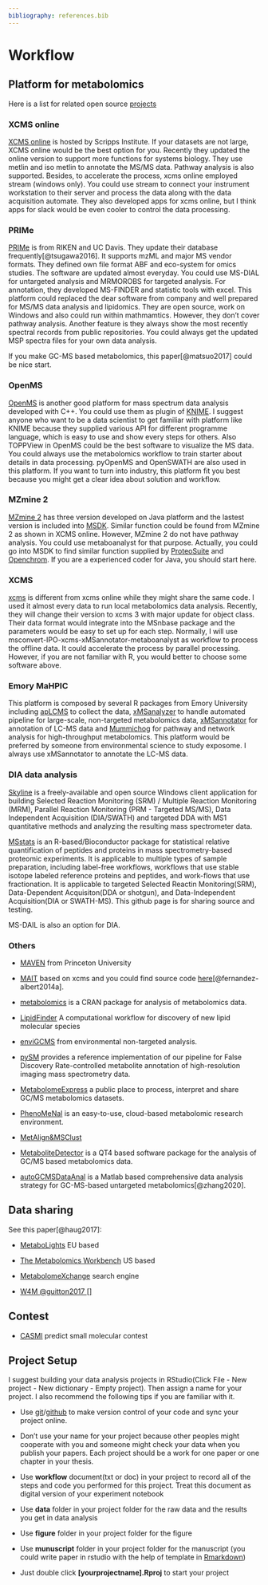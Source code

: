 ```yaml
---
bibliography: references.bib
---
```


# Workflow

## Platform for metabolomics

Here is a list for related open source [projects](http://strimmerlab.org/notes/mass-spectrometry.html)

### XCMS online

[XCMS online](https://xcmsonline.scripps.edu/landing_page.php?pgcontent=mainPage) is hosted by Scripps Institute. If your datasets are not large, XCMS online would be the best option for you. Recently they updated the online version to support more functions for systems biology. They use metlin and iso metlin to annotate the MS/MS data. Pathway analysis is also supported. Besides, to accelerate the process, xcms online employed stream (windows only). You could use stream to connect your instrument workstation to their server and process the data along with the data acquisition automate. They also developed apps for xcms online, but I think apps for slack would be even cooler to control the data processing.

### PRIMe

[PRIMe](http://prime.psc.riken.jp/Metabolomics_Software/) is from RIKEN and UC Davis. They update their database frequently[@tsugawa2016]. It supports mzML and major MS vendor formats. They defined own file format ABF and eco-system for omics studies. The software are updated almost everyday. You could use MS-DIAL for untargeted analysis and MRMOROBS for targeted analysis. For annotation, they developed MS-FINDER and statistic tools with excel. This platform could replaced the dear software from company and well prepared for MS/MS data analysis and lipidomics. They are open source, work on Windows and also could run within mathmamtics. However, they don't cover pathway analysis. Another feature is they always show the most recently spectral records from public repositories. You could always get the updated MSP spectra files for your own data analysis.

If you make GC-MS based metabolomics, this paper[@matsuo2017] could be nice start.

### OpenMS

[OpenMS](https://www.openms.de/) is another good platform for mass spectrum data analysis developed with C++. You could use them as plugin of [KNIME](https://www.knime.org/). I suggest anyone who want to be a data scientist to get familiar with platform like KNIME because they supplied various API for different programme language, which is easy to use and show every steps for others. Also TOPPView in OpenMS could be the best software to visualize the MS data. You could always use the metabolomics workflow to train starter about details in data processing. pyOpenMS and OpenSWATH are also used in this platform. If you want to turn into industry, this platform fit you best because you might get a clear idea about solution and workflow.

### MZmine 2

[MZmine 2](http://mzmine.github.io/) has three version developed on Java platform and the lastest version is included into [MSDK](https://msdk.github.io/). Similar function could be found from MZmine 2 as shown in XCMS online. However, MZmine 2 do not have pathway analysis. You could use metaboanalyst for that purpose. Actually, you could go into MSDK to find similar function supplied by [ProteoSuite](http://www.proteosuite.org) and [Openchrom](https://www.openchrom.net/). If you are a experienced coder for Java, you should start here.

### XCMS

[xcms](https://bioconductor.org/packages/release/bioc/html/xcms.html) is different from xcms online while they might share the same code. I used it almost every data to run local metabolomics data analysis. Recently, they will change their version to xcms 3 with major update for object class. Their data format would integrate into the MSnbase package and the parameters would be easy to set up for each step. Normally, I will use msconvert-IPO-xcms-xMSannotator-metaboanalyst as workflow to process the offline data. It could accelerate the process by parallel processing. However, if you are not familiar with R, you would better to choose some software above.

### Emory MaHPIC

This platform is composed by several R packages from Emory University including [apLCMS](https://sourceforge.net/projects/aplcms/) to collect the data, [xMSanalyzer](https://sourceforge.net/projects/xmsanalyzer/) to handle automated pipeline for large-scale, non-targeted metabolomics data, [xMSannotator](https://sourceforge.net/projects/xmsannotator/) for annotation of LC-MS data and [Mummichog](https://code.google.com/archive/p/atcg/wikis/mummichog_for_metabolomics.wiki) for pathway and network analysis for high-throughput metabolomics. This platform would be preferred by someone from environmental science to study exposome. I always use xMSannotator to annotate the LC-MS data.

### DIA data analysis

[Skyline](https://skyline.ms/project/home/software/Skyline/begin.view) is a freely-available and open source Windows client application for building Selected Reaction Monitoring (SRM) / Multiple Reaction Monitoring (MRM), Parallel Reaction Monitoring (PRM - Targeted MS/MS), Data Independent Acquisition (DIA/SWATH) and targeted DDA with MS1 quantitative methods and analyzing the resulting mass spectrometer data.

[MSstats](https://github.com/MeenaChoi/MSstats) is an R-based/Bioconductor package for statistical relative quantification of peptides and proteins in mass spectrometry-based proteomic experiments. It is applicable to multiple types of sample preparation, including label-free workflows, workflows that use stable isotope labeled reference proteins and peptides, and work-flows that use fractionation. It is applicable to targeted Selected Reactin Monitoring(SRM), Data-Dependent Acquisiton(DDA or shotgun), and Data-Independent Acquisition(DIA or SWATH-MS). This github page is for sharing source and testing.

MS-DAIL is also an option for DIA.

### Others

-   [MAVEN](http://genomics-pubs.princeton.edu/mzroll/index.php?show=index) from Princeton University

-   [MAIT](https://www.bioconductor.org/packages/release/bioc/html/MAIT.html) based on xcms and you could find source code [here](https://github.com/jpgroup/MAIT)[@fernandez-albert2014a].

-   [metabolomics](https://github.com/cran/metabolomics) is a CRAN package for analysis of metabolomics data.

-   [LipidFinder](https://github.com/ODonnell-Lipidomics/LipidFinder) A computational workflow for discovery of new lipid molecular species

-   [enviGCMS](https://github.com/yufree/enviGCMS) from environmental non-targeted analysis.

-   [pySM](https://github.com/alexandrovteam/pySM) provides a reference implementation of our pipeline for False Discovery Rate-controlled metabolite annotation of high-resolution imaging mass spectrometry data.

-   [MetabolomeExpress](https://www.metabolome-express.org/) a public place to process, interpret and share GC/MS metabolomics datasets.

-   [PhenoMeNal](https://portal.phenomenal-h2020.eu/home) is an easy-to-use, cloud-based metabolomic research environment.

-   [MetAlign&MSClust](https://www.wur.nl/en/show/MetAlign.htm)

-   [MetaboliteDetector](http://md.tu-bs.de/node/3) is a QT4 based software package for the analysis of GC/MS based metabolomics data.

-   [autoGCMSDataAnal](http://software.tobaccodb.org/software/autogcmsdataanal) is a Matlab based comprehensive data analysis strategy for GC-MS-based untargeted metabolomics[@zhang2020].

## Data sharing

See this paper[@haug2017]:

-   [MetaboLights](http://www.ebi.ac.uk/metabolights/) EU based

-   [The Metabolomics Workbench](http://www.metabolomicsworkbench.org/) US based

-   [MetabolomeXchange](http://www.metabolomexchange.org/site/) search engine

-   [W4M @guitton2017[]](<http://workflow4metabolomics.org/>)

## Contest

-   [CASMI](http://www.casmi-contest.org/) predict small molecular contest

## Project Setup

I suggest building your data analysis projects in RStudio(Click File - New project - New dictionary - Empty project). Then assign a name for your project. I also recommend the following tips if you are familiar with it.

-   Use [git](https://git-scm.com/)/[github](https://github.com/) to make version control of your code and sync your project online.

-   Don't use your name for your project because other peoples might cooperate with you and someone might check your data when you publish your papers. Each project should be a work for one paper or one chapter in your thesis.

-   Use **workflow** document(txt or doc) in your project to record all of the steps and code you performed for this project. Treat this document as digital version of your experiment notebook

-   Use **data** folder in your project folder for the raw data and the results you get in data analysis

-   Use **figure** folder in your project folder for the figure

-   Use **munuscript** folder in your project folder for the manuscript (you could write paper in rstudio with the help of template in [Rmarkdown](https://github.com/rstudio/rticles))

-   Just double click **[yourprojectname].Rproj** to start your project
